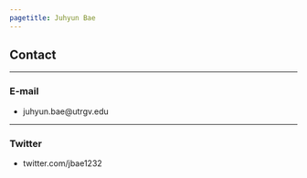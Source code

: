```yaml
---
pagetitle: Juhyun Bae
---
```


<link rel="stylesheet" href="styles.css" type="text/css">

## Contact

------

### E-mail

* juhyun.bae@utrgv.edu

------

### Twitter

* twitter.com/jbae1232